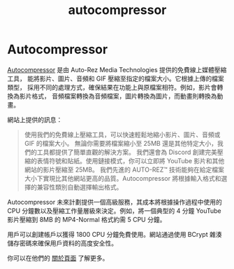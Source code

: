 ﻿---
title: autocompressor
sidebar_position: 15
---

# Autocompressor

[Autocompressor](https://autocompressor.net/) 
是由 Auto-Rez Media Technologies 提供的免費線上媒體壓縮工具，
能將影片、圖片、音頻和 GIF 壓縮至指定的檔案大小。它根據上傳的檔案類型，
採用不同的處理方式，確保結果在功能上與原檔案相符。例如，影片會轉換為影片格式，
音頻檔案轉換為音頻檔案，圖片轉換為圖片，而動畫則轉換為動畫。

網站上提供的訊息：
> 使用我們的免費線上壓縮工具，可以快速輕鬆地縮小影片、圖片、音頻或 GIF 的檔案大小。
無論你需要將檔案縮小至 25MB 還是其他特定大小，我們的工具都提供了簡單直觀的解決方案。
我們還會為 Discord 創建完美壓縮的表情符號和貼紙。使用鏈接模式，你可以立即將 YouTube 影片和其他網站的影片壓縮至 25MB。
我們先進的 AUTO-REZ™ 技術能夠在給定檔案大小下實現比其他網站更高的品質。Autocompressor 將根據輸入格式和選擇的兼容性類別自動選擇輸出格式。

Autocompressor 未來計劃提供一個高級服務，其成本將根據操作過程中使用的 CPU 分鐘數以及壓縮工作量層級來決定。例如，將一個典型的 4 分鐘 YouTube 影片壓縮到 8MB 的 MP4-Normal 格式約需 5 CPU 分鐘。

用戶可以創建帳戶以獲得 1800 CPU 分鐘免費使用。網站通過使用 BCrypt 雜湊儲存密碼來確保用戶資料的高度安全性。

你可以在他們的 [關於頁面](https://autocompressor.net/about) 了解更多。